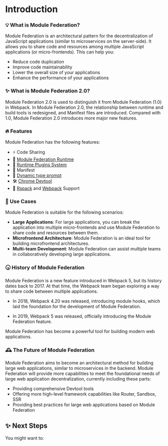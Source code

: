 # Introduction

### 💡 What is Module Federation?

Module Federation is an architectural pattern for the decentralization of JavaScript applications (similar to microservices on the server-side). It allows you to share code and resources among multiple JavaScript applications (or micro-frontends). This can help you:

- Reduce code duplication
- Improve code maintainability
- Lower the overall size of your applications
- Enhance the performance of your applications

### ✨ What is Module Federation 2.0?

Module Federation 2.0 is used to distinguish it from Module Federation (1.0) in Webpack. In Module Federation 2.0, the relationship between runtime and build tools is redesigned, and Manifest files are introduced. Compared with 1.0, Module Federation 2.0 introduces more major new features.

### 🔥 Features

Module Federation has the following features:

- ⚡ Code Sharing
- 🎨 [Module Federation Runtime](../basic/runtime.mdx)
- 🧩 [Runtime Plugins System](../../plugin/dev/index.mdx)
- 📝 Manifest
- 🚀 [Dynamic type prompt](../basic/type-prompt.mdx)
- 🛠️ [Chrome Devtool](../basic/chrome-devtool.mdx)
- 🦀 [Rspack](../basic/rspack.mdx) and [Webpack](../basic/webpack.mdx) Support


### 🎯 Use Cases

Module Federation is suitable for the following scenarios:

- **Large Applications**: For large applications, you can break the application into multiple micro-frontends and use Module Federation to share code and resources between them.
- **Microfrontend Architecture**: Module Federation is an ideal tool for building microfrontend architectures.
- **Multi-team Development**: Module Federation can assist multiple teams in collaboratively developing large applications.

### 🕠 History of Module Federation

Module Federation is a new feature introduced in Webpack 5, but its history dates back to 2017. At that time, the Webpack team began exploring a way to share code between multiple applications.

- In 2018, Webpack 4.20 was released, introducing module hooks, which laid the foundation for the development of Module Federation.

- In 2019, Webpack 5 was released, officially introducing the Module Federation feature.

Module Federation has become a powerful tool for building modern web applications.

### 🕰️ The Future of Module Federation

Module Federation aims to become an architectural method for building large web applications, similar to microservices in the backend. Module Federation will provide more capabilities to meet the foundational needs of large web application decentralization, currently including these parts:

- Providing comprehensive Devtool tools
- Offering more high-level framework capabilities like Router, Sandbox, SSR
- Providing best practices for large web applications based on Module Federation

## ✨ Next Steps

You might want to:


<NextSteps>
  <Step
    href="/guide/start/quick-start"
    title="Get Started Quickly"
    description="Learn how to use Module Federation"
  />
  <Step
    href="/guide/start/features"
    title="Feature Navigation"
    description="Explore all the features provided by Module Federation"
  />
  <Step
    href="/configure/index"
    title="Consult Configuration"
    description="Understand how to configure Module Federation"
  />
</NextSteps>
